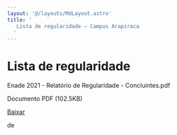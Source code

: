 ```yaml
---
layout: '@/layouts/MdLayout.astro'
title: '
   Lista de regularidade — Campus Arapiraca
  '
---
```




Lista de regularidade
=====================











 Enade 2021 - Relatório de Regularidade - Concluintes.pdf
   

 Documento PDF
 (102.5KB)
 

[Baixar](https://arapiraca.ufal.br/graduacao/ciencia-da-computacao/institucional/enade/enade-2021/enade-2021-relatorio-de-regularidade-concluintes.pdf/%40%40download/file/Enade%202021%20-%20Relato%CC%81rio%20de%20Regularidade%20-%20Concluintes.pdf) 



























 de
 

















